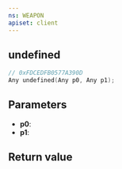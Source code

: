 ```yaml
---
ns: WEAPON
apiset: client
---
```

## undefined

```c
// 0xFDCEDFB0577A390D
Any undefined(Any p0, Any p1);
```


## Parameters
* **p0**:
* **p1**:

## Return value